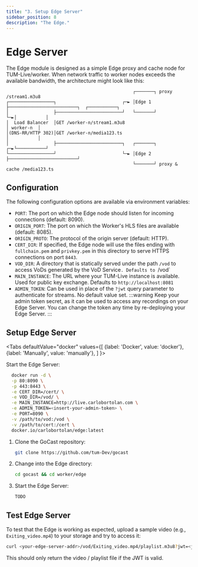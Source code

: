 ```yaml
---
title: "3. Setup Edge Server"
sidebar_position: 8
description: "The Edge."
---
```



# Edge Server

The Edge module is designed as a simple Edge proxy and cache node for TUM-Live/worker. When network traffic to worker nodes exceeds the available bandwidth, the architecture might look like this:

```
                                                ┌───────┐ proxy /stream1.m3u8
┌─────────────────┐                         ┌─► │Edge 1 ├──────────────────────────┐  ┌───────────┐
│                 ├─────────────────────────┘   └───────┘                          └─►│           │
│  Load Balancer  │GET /worker-n/stream1.m3u8                                         │ worker-n  │
│(DNS-RR/HTTP 302)│GET /worker-n/media123.ts                                          │           │
│                 ├─────────────────────────┐   ┌───────┐                          ┌─►└───────────┘
└─────────────────┘                         └─► │Edge 2 ├──────────────────────────┘
                                                └───────┘ proxy & cache /media123.ts
```

## Configuration

The following configuration options are available via environment variables:

- `PORT`: The port on which the Edge node should listen for incoming connections (default: 8090).
- `ORIGIN_PORT`: The port on which the Worker's HLS files are available (default: 8085).
- `ORIGIN_PROTO`: The protocol of the origin server (default: HTTP).
- `CERT_DIR`: If specified, the Edge node will use the files ending with `fullchain.pem` and `privkey.pem` in this directory to serve HTTPS connections on port `8443`.
- `VOD_DIR`: A directory that is statically served under the path `/vod` to access VoDs generated by the VoD Service`. Defaults to `/vod`
- `MAIN_INSTANCE`: The URL where your TUM-Live instance is available. Used for public key exchange. Defaults to `http://localhost:8081`
- `ADMIN_TOKEN`: Can be used in place of the `?jwt` query parameter to authenticate for streams. No default value set.
  :::warning
  Keep your admin token secret, as it can be used to access any recordings on your Edge Server. You can change the token any time by re-deploying your Edge Server.
  :::

## Setup Edge Server

<Tabs
  defaultValue="docker"
  values={[
    {label: 'Docker', value: 'docker'},
    {label: 'Manually', value: 'manually'},
  ]
}>

<TabItem value="docker">

Start the Edge Server:

```sh
  docker run -d \
  -p 80:8090 \
  -p 443:8443 \
  -e CERT_DIR=/cert/ \
  -e VOD_DIR=/vod/ \
  -e MAIN_INSTANCE=http://live.carlobortolan.com \
  -e ADMIN_TOKEN=<insert-your-admin-token> \
  -e PORT=8090 \
  -v /path/to/vod:/vod \
  -v /path/to/cert:/cert \
  docker.io/carlobortolan/edge:latest
```

</TabItem>

<TabItem value="manually">

1. Clone the GoCast repository:
   ```sh
   git clone https://github.com/tum-Dev/gocast
   ```
2. Change into the Edge directory:

   ```sh
   cd gocast && cd worker/edge
   ```

3. Start the Edge Server:
   ```sh
   TODO
   ```

</TabItem>

</Tabs>

## Test Edge Server

To test that the Edge is working as expected, upload a sample video (e.g., `Exiting_video.mp4`) to your storage and try to access it:

```sh
curl <your-edge-server-addr>/vod/Exiting_video.mp4/playlist.m3u8?jwt=<jwt>
```

This should only return the video / playlist file if the JWT is valid.
